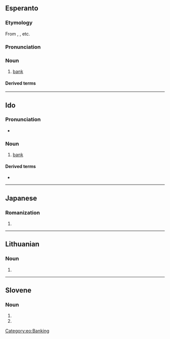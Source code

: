 {{also|Banko}}
==Esperanto==
{{wikipedia|lang=eo}}

===Etymology===
From {{der|eo|en|bank}}, {{der|eo|it|banca}}, etc.

===Pronunciation===
{{eo-IPA}}

===Noun===
{{eo-head}}

# [[bank]] {{gloss|institution where money and valuables are held for safekeeping}}

====Derived terms====
{{der2
|eo|{{l|eo|bankaŭtomato|t=[[automated teller machine]]}}
|{{l|eo|bankisto|t=[[banker]]}}
|{{l|eo|datumbanko|t={{l|en|databank}}}}
|{{l|eo|banknoto|t=bank note}}
}}

{{eo BRO|7}}
{{eo GCSE|12}}

[[Category:eo:Banking]]

----

==Ido==

===Pronunciation===
* {{io-IPA}}

===Noun===
{{io-noun|bank}}

# [[bank]] {{gloss|place where money and valuables are held for safekeeping}}

====Derived terms====
* {{l|io|bankisto}}

----

==Japanese==

===Romanization===
{{ja-romaji}}

# {{ja-romanization of|ばんこ}}

----

==Lithuanian==

===Noun===
{{head|lt|noun form|g=m}}

# {{inflection of|bankas||gen|s|lang=lt}}

----

==Slovene==

===Noun===
{{head|sl|noun form|head=bánko}}

# {{inflection of|bánka||acc|s|lang=sl}}
# {{inflection of|bánka||ins|s|lang=sl}}